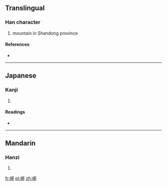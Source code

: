 ==Translingual==

===Han character===
{{Han char|rn=46|rad=山|as=07|sn=10|four=|canj=山一竹中 (UMHL)}}

# mountain in Shandong province

====References====
* {{Han ref|kx=0311.160|dkj=08078|hdz=10770.060|uh=5CEB|ud=23787}}

----

==Japanese==

===Kanji===
{{ja-kanji|grade=|rs=山07}}

# {{defn|lang=ja|sort=山07}}

====Readings====
* {{ja-readings|on=[[や]] (ya), [[しゃ]] (sha), [[じゃ]] (ja)|kun=}}

----

==Mandarin==

===Hanzi===
{{cmn-hanzi|pin=[[yé]] ([[ye2]])|wg=yeh<sup>2</sup>}}

# {{defn|lang=cmn|sort=山07}}

[[fr:峫]]
[[pl:峫]]
[[zh:峫]]